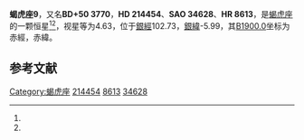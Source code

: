 {{Starbox begin
| name = 蝎虎座9
}}
{{Starbox observe
| epoch = [[J2000.0|J2000.0]]
| constell = [[蝎虎座|蝎虎座]]<ref name=SIMBAD>{{cite web
 | url=http://simbad.u-strasbg.fr/simbad/sim-id?Ident=HR+8613
 | title =Pulsating variable Star
 | publisher=Centre de Données astronomiques de Strasbourg
 | work=SIMBAD
 | accessdate=2012-07-13}}</ref><ref name=DATA>{{cite web
 | url=http://vizier.u-strasbg.fr/viz-bin/VizieR-5?-out.add=.&-source=5050&-corr=PK=HR&-out.max=9999&HR=8613
 | title=VizieR Detailed Page
 | accessdate=2012-07-13
 | archive-date=2016-03-05
 | archive-url=https://web.archive.org/web/20160305014259/http://vizier.u-strasbg.fr/viz-bin/VizieR-5?-out.add=.&-source=5050&-corr=PK=HR&-out.max=9999&HR=8613
 | dead-url=no
 }}</ref>
| 星官 = 
| ra = {{RA|22|37|22.4}}<ref name=SIMBAD /><ref name=DATA />
| dec = {{DEC|+51|32|43}}<ref name=SIMBAD /><ref name=DATA />
| appmag_v = 4.63<ref name=SIMBAD /><ref name=DATA />
}}
{{Starbox character
| class = A8IV<ref name=SIMBAD /><ref name=DATA />
| b-v = 0.24<ref name=SIMBAD /><ref name=DATA />
| u-b = 0.1<ref name=SIMBAD /><ref name=DATA />
| r-i = 0.14<ref name=SIMBAD /><ref name=DATA />
| variable = 
}}
{{Starbox astrometry
| radial_v = 0.1
| prop_mo_ra = 12
| parallax = 0.022
| p_error = 
}}
{{Starbox catalog
| names =BD+50 3770，[[SAO星表|SAO]] 34628，[[HD星表|HD]] 214454，[[HR星表|HR]] 8613}}
{{Starbox reference |Simbad=HR+8613}}
{{Starbox end}}

'''蝎虎座9'''，又名'''BD+50 3770'''，'''HD 214454'''、'''SAO 34628'''、'''HR 8613'''，是[[蝎虎座|蝎虎座]]的一颗恒星<ref name=SIMBAD /><ref name=DATA />，视星等为4.63，位于[[銀道座標系|銀經]]102.73，[[銀道座標系|銀緯]]-5.99，其[[B1900.0|B1900.0]]坐标为赤經{{RA|22|33|15.8}}，赤緯{{DEC|+51|-5.99|44}}。

== 参考文献 ==
{{reflist}}

{{star-stub}}

{{蝎虎座恒星}}
[[Category:蝎虎座|Category:蝎虎座]]
[[Category:HD和HDE天體|214454]]
[[Category:HR天體|8613]]
[[Category:SAO天體|34628]]